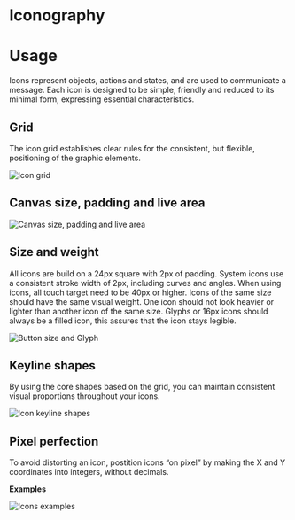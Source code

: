 
# Iconography

<IconLibrary />

# Usage

Icons represent objects, actions and states, and are used to communicate a message. Each icon is designed to be simple, friendly and reduced to its minimal form, expressing essential characteristics.

## Grid

The icon grid establishes clear rules for the consistent, but flexible, positioning of the graphic elements.

![Icon grid](/static/image/icn-grid.svg)

## Canvas size, padding and live area

![Canvas size, padding and live area](/static/image/icn-canvas.svg)

## Size and weight

All icons are build on a 24px square with 2px of padding. System icons use a consistent stroke width of 2px, including curves and angles. When using icons, all touch target need to be 40px or higher. 
Icons of the same size should have the same visual weight. One icon should not look heavier or lighter than another icon of the same size. Glyphs or 16px icons should always be a filled icon, this assures that the icon stays legible.

![Button size and Glyph](/static/image/icn-size.svg)

## Keyline shapes

By using the core shapes based on the grid, you can maintain consistent visual proportions throughout your icons.

![Icon keyline shapes](/static/image/icn-keyline.svg)

## Pixel perfection

To avoid distorting an icon, postition icons “on pixel” by making the X and Y coordinates into integers, without decimals.

**Examples**

![Icons examples](/static/image/icn-pixel.svg)
